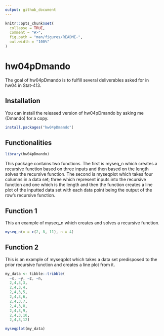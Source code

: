 ```yaml
---
output: github_document
---
```


<!-- README.md is generated from README.Rmd. Please edit that file -->

```r
knitr::opts_chunk$set(
  collapse = TRUE,
  comment = "#>",
  fig.path = "man/figures/README-",
  out.width = "100%"
)
```

# hw04pDmando

<!-- badges: start -->
<!-- badges: end -->


The goal of hw04pDmando is to fulfill several deliverables asked for in hw04 in Stat-413.
 
## Installation
 
You can install the released version of hw04pDmando by asking me (Dmando) for a copy.

``` r
install.packages("hw04pDmando")
```

## Functionalities 

```r
library(hw04pDmando)
```

This package contains two functions. The first is myseq_n which creates a recursive function based on three inputs and then based on the length solves the recursive function. The second is myseqplot which takes four columns in a data set; three which represent inputs into the recursive function and one which is the length and then the function creates a line plot of the inputted data set with each data point being the output of the row's recursive function.

## Function 1

This an example of myseq_n which creates and solves a recursive function.

```r
myseq_n(x = c(2, 8, 11), n = 4)
```

## Function 2

This is an example of myseqplot which takes a data set predisposed to the prior recursive function and creates a line plot from it.

```r
my_data <- tibble::tribble(
  ~x, ~y, ~z, ~n,
  2,4,3,3,
  2,4,3,4,
  2,4,3,5,
  2,4,3,6,
  2,4,3,7,
  2,4,3,8,
  2,4,3,9,
  2,4,3,10,
  2,4,3,12)

myseqplot(my_data)

```














